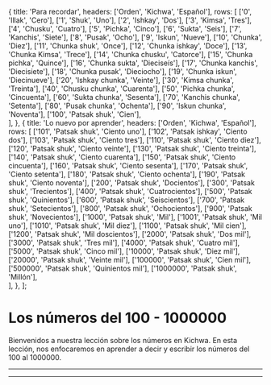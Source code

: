 
  {
    title: 'Para recordar',
    headers: ['Orden', 'Kichwa', 'Español'],
    rows: [
      ['0', 'Illak', 'Cero'],
      ['1', 'Shuk', 'Uno'],
      ['2', 'Ishkay', 'Dos'],
      ['3', 'Kimsa', 'Tres'],
      ['4', 'Chusku', 'Cuatro'],
      ['5', 'Pichka', 'Cinco'],
      ['6', 'Sukta', 'Seis'],
      ['7', 'Kanchis', 'Siete'],
      ['8', 'Pusak', 'Ocho'],
      ['9', 'Iskun', 'Nueve'],
      ['10', 'Chunka', 'Diez'],
      ['11', 'Chunka shuk', 'Once'],
      ['12', 'Chunka ishkay', 'Doce'],
      ['13', 'Chunka Kimsa', 'Trece'],
      ['14', 'Chunka chusku', 'Catorce'],
      ['15', 'Chunka pichka', 'Quince'],
      ['16', 'Chunka sukta', 'Dieciseís'],
      ['17', 'Chunka kanchis', 'Diecisiete'],
      ['18', 'Chunka pusak', 'Dieciocho'],
      ['19', 'Chunka iskun', 'Diecinueve'],
      ['20', 'Ishkay chunka', 'Veinte'],
      ['30', 'Kimsa chunka', 'Treinta'],
      ['40', 'Chusku chunka', 'Cuarenta'],
      ['50', 'Pichka chunka', 'Cincuenta'],
      ['60', 'Sukta chunka', 'Sesenta'],
      ['70', 'Kanchis chunka', 'Setenta'],
      ['80', 'Pusak chunka', 'Ochenta'],
      ['90', 'Iskun chunka', 'Noventa'],
      ['100', 'Patsak shuk', 'Cien'],      
    ],
  },
  {
    title: 'Lo nuevo por aprender',
    headers: ['Orden', 'Kichwa', 'Español'],
    rows: [
      ['101', 'Patsak shuk', 'Ciento uno'],
      ['102', 'Patsak ishkay', 'Ciento dos'],
      ['103', 'Patsak shuk', 'Ciento tres'],
      ['110', 'Patsak shuk', 'Ciento diez'],
      ['120', 'Patsak shuk', 'Ciento veinte'],
      ['130', 'Patsak shuk', 'Ciento treinta'],
      ['140', 'Patsak shuk', 'Ciento cuarenta'],
      ['150', 'Patsak shuk', 'Ciento cincuenta'],
      ['160', 'Patsak shuk', 'Ciento sesenta'],
      ['170', 'Patsak shuk', 'Ciento setenta'],
      ['180', 'Patsak shuk', 'Ciento ochenta'],
      ['190', 'Patsak shuk', 'Ciento noventa'],
      ['200', 'Patsak shuk', 'Docientos'],
      ['300', 'Patsak shuk', 'Trecientos'],
      ['400', 'Patsak shuk', 'Cuatrocientos'],
      ['500', 'Patsak shuk', 'Quinientos'],
      ['600', 'Patsak shuk', 'Seiscientos'],
      ['700', 'Patsak shuk', 'Setecientos'],
      ['800', 'Patsak shuk', 'Ochocientos'],
      ['900', 'Patsak shuk', 'Novecientos'],
      ['1000', 'Patsak shuk', 'Mil'],
      ['1001', 'Patsak shuk', 'Mil uno'],
      ['1010', 'Patsak shuk', 'Mil diez'],
      ['1100', 'Patsak shuk', 'Mil cien'],
      ['1200', 'Patsak shuk', 'Mil doscientos'],
      ['2000', 'Patsak shuk', 'Dos mil'],
      ['3000', 'Patsak shuk', 'Tres mil'],
      ['4000', 'Patsak shuk', 'Cuatro mil'],
      ['5000', 'Patsak shuk', 'Cinco mil'],
      ['10000', 'Patsak shuk', 'Diez mil'],
      ['20000', 'Patsak shuk', 'Veinte mil'],
      ['100000', 'Patsak shuk', 'Cien mil'],
      ['500000', 'Patsak shuk', 'Quinientos mil'],
      ['1000000', 'Patsak shuk', 'Millón'],      
    ],
  },
];

# Los números del 100 - 1000000 
Bienvenidos a nuestra lección sobre los números en Kichwa. En esta lección, nos enfocaremos en aprender a decir y escribir los números del 100 al 1000000. 
<TablesWithTabs tables={tablesData} />
<hr />
<ComicSpeechBubble text="!Excelente trabajo! Esto concluye la lección de los números del 100 - 1000000" character = "humuFeliz"/>
<hr />
<Quiz lecture="numbers-2" />
